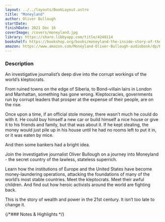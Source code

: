 ```yaml
---
layout: ../../layouts/BookLayout.astro
title: "Moneyland"
author: Oliver Bullough
startDate:
finishDate: 2021 Dec 16
coverImage: /covers/moneyland.jpg
library: https://share.libbyapp.com/title/4248114
bookshelf: https://bookshop.org/books/moneyland-the-inside-story-of-the-crooks-and-kleptocrats-who-rule-the-world/9781250621467
amazon: https://www.amazon.com/Moneyland-Oliver-Bullough-audiobook/dp/B07PH2C912/
---
```


<ReadingTime
  startDate  = {frontmatter.startDate}
  finishDate = {frontmatter.finishDate}
/>

### Description
An investigative journalist’s deep dive into the corrupt workings of the world’s kleptocrats.

From ruined towns on the edge of Siberia, to Bond-villain lairs in London and Manhattan, something has gone wrong. Kleptocracies, governments run by corrupt leaders that prosper at the expense of their people, are on the rise.

Once upon a time, if an official stole money, there wasn’t much he could do with it. He could buy himself a new car or build himself a nice house or give it to his friends and family, but that was about it. If he kept stealing, the money would just pile up in his house until he had no rooms left to put it in, or it was eaten by mice.

And then some bankers had a bright idea.

Join the investigative journalist Oliver Bullough on a journey into Moneyland - the secret country of the lawless, stateless superrich.

Learn how the institutions of Europe and the United States have become money-laundering operations, attacking the foundations of many of the world’s most stable countries. Meet the kleptocrats. Meet their awful children. And find out how heroic activists around the world are fighting back.

This is the story of wealth and power in the 21st century. It isn’t too late to change it.

{/*### Notes & Highlights */}

<BuyBook
  library   = {frontmatter.library}
  bookshelf = {frontmatter.bookshelf}
  amazon    = {frontmatter.amazon}
/>
